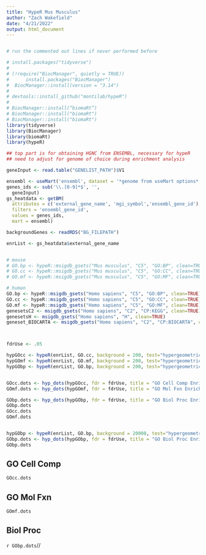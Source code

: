 ```yaml
---
title: "HypeR Mus Musculus"
author: "Zach Wakefield"
date: "4/21/2022"
output: html_document
---
```



```r



```




```r

# run the commented out lines if never performed before

# install.packages("tidyverse")
# 
# (!require("BiocManager", quietly = TRUE))
#      install.packages("BiocManager")
#  BiocManager::install(version = "3.14")
# 
# devtools::install_github("montilab/hypeR")
# 
# BiocManager::install(“biomaRt”)
# BiocManager::install("biomaRt")
# BiocManager::install("biomaRt")
library(tidyverse)
library(BiocManager)
library(biomaRt)
library(hypeR)
```

```r


## top part is for obtaining HGNC from ENSEMBL, necessary for hypeR
## need to adjust for genome of choice during enrichment analysis

geneInput <- read.table("GENELIST_PATH")$V1

ensembl <- useMart('ensembl', dataset = '*genome from useMart options*')
genes_ids <- sub('\\.[0-9]*$', '',
  geneInput)
gs_heatdata <- getBM(
  attributes = c('external_gene_name', 'mgi_symbol','ensembl_gene_id'),
  filters = 'ensembl_gene_id',
  values = genes_ids,
  mart = ensembl)

backgroundGenes <- readRDS("BG_FILEPATH")

enrList <- gs_heatdata$external_gene_name


# mouse 
# GO.bp <- hypeR::msigdb_gsets("Mus musculus", "C5", "GO:BP", clean=TRUE)
# GO.cc <- hypeR::msigdb_gsets("Mus musculus", "C5", "GO:CC", clean=TRUE)
# GO.mf <- hypeR::msigdb_gsets("Mus musculus", "C5", "GO:MF", clean=TRUE)

# human
GO.bp <- hypeR::msigdb_gsets("Homo sapiens", "C5", "GO:BP", clean=TRUE)
GO.cc <- hypeR::msigdb_gsets("Homo sapiens", "C5", "GO:CC", clean=TRUE)
GO.mf <- hypeR::msigdb_gsets("Homo sapiens", "C5", "GO:MF", clean=TRUE)
genesetsC2 <- msigdb_gsets("Homo sapiens", "C2", "CP:KEGG", clean=TRUE)
genesetsH <- msigdb_gsets("Homo sapiens", "H", clean=TRUE)
geneset_BIOCARTA <- msigdb_gsets("Homo sapiens", "C2", "CP:BIOCARTA", clean=TRUE)



fdrUse <- .05

hypGOcc <- hypeR(enrList, GO.cc, background = 200, test="hypergeometric")
hypGOmf <- hypeR(enrList, GO.mf, background = 200, test="hypergeometric")
hypGObp <- hypeR(enrList, GO.bp, background = 200, test="hypergeometric")


GOcc.dots <- hyp_dots(hypGOcc, fdr = fdrUse, title = "GO Cell Comp Enrichment", merge = TRUE)
GOmf.dots <- hyp_dots(hypGOmf, fdr = fdrUse, title = "GO Mol Fxn Enrichment", merge = TRUE)

GObp.dots <- hyp_dots(hypGObp, fdr = fdrUse, title = "GO Biol Proc Enrichment", merge = TRUE)
GObp.dots
GOcc.dots
GOmf.dots


hypGObp <- hypeR(enrList, GO.bp, background = 20000, test="hypergeometric")
GObp.dots <- hyp_dots(hypGObp, fdr = fdrUse, title = "GO Biol Proc Enrichment", merge = TRUE)
GObp.dots

```



## GO Cell Comp


```r
GOcc.dots
```


## GO Mol Fxn



```r
GOmf.dots
```


## Biol Proc


```r
GObp.dots
```//
